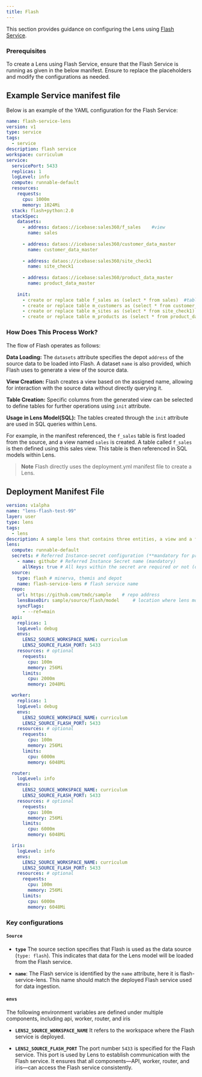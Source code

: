 ```yaml
---
title: Flash
---
```


This section provides guidance on configuring the Lens using [Flash](/resources/stacks/flash/) [Service](/resources/service/).


### **Prerequisites**

To create a Lens using Flash Service, ensure that the Flash Service is running as given in the below manifest. Ensure to replace the placeholders and modify the configurations as needed.

## Example Service manifest file

Below is an example of the YAML configuration for the Flash Service:

```yaml
name: flash-service-lens
version: v1
type: service
tags:
  - service
description: flash service
workspace: curriculum
service:
  servicePort: 5433
  replicas: 1
  logLevel: info
  compute: runnable-default
  resources:
    requests:
      cpu: 1000m
      memory: 1024Mi
  stack: flash+python:2.0
  stackSpec:
    datasets:
      - address: dataos://icebase:sales360/f_sales    #view
        name: sales
    
      - address: dataos://icebase:sales360/customer_data_master
        name: customer_data_master
    
      - address: dataos://icebase:sales360/site_check1
        name: site_check1
    
      - address: dataos://icebase:sales360/product_data_master
        name: product_data_master
    
    init:
      - create or replace table f_sales as (select * from sales)  #table
      - create or replace table m_customers as (select * from customer_data_master)
      - create or replace table m_sites as (select * from site_check1)
      - create or replace table m_products as (select * from product_data_master)
```

### **How Does This Process Work?**

The flow of Flash operates as follows:

**Data Loading:** The `datasets` attribute specifies the depot `address` of the source data to be loaded into Flash. A dataset `name` is also provided, which Flash uses to generate a view of the source data.

**View Creation:** Flash creates a view based on the assigned name, allowing for interaction with the source data without directly querying it.

**Table Creation:** Specific columns from the generated view can be selected to define tables for further operations using `init` attribute.

**Usage in Lens Model(SQL):** The tables created through the `init` attribute are used in SQL queries within Lens.

For example, in the manifest referenced, the `f_sales` table is first loaded from the source, and a view named `sales` is created. A table called `f_sales` is then defined using this sales view. This table is then referenced in SQL models within Lens.

> <b>Note</b> Flash directly uses the deployment.yml manifest file to create a Lens.


## Deployment Manifest File

```yaml title="lens_deployment.yml" hl_lines="13-15 25-26"
version: v1alpha
name: "lens-flash-test-99"
layer: user
type: lens
tags:
  - lens
description: A sample lens that contains three entities, a view and a few measures for users to test
lens:
  compute: runnable-default
  secrets: # Referred Instance-secret configuration (**mandatory for private code repository, not required for public repository)
    - name: githubr # Referred Instance Secret name (mandatory)
      allKeys: true # All keys within the secret are required or not (optional)
  source:
    type: flash # minerva, themis and depot
    name: flash-service-lens # flash service name
  repo:
    url: https://github.com/tmdc/sample    # repo address
    lensBaseDir: sample/source/flash/model     # location where lens models are kept in the repo
    syncFlags:
      - --ref=main
  api:
    replicas: 1
    logLevel: debug
    envs:
      LENS2_SOURCE_WORKSPACE_NAME: curriculum
      LENS2_SOURCE_FLASH_PORT: 5433
    resources: # optional
      requests:
        cpu: 100m
        memory: 256Mi
      limits:
        cpu: 2000m
        memory: 2048Mi

  worker:
    replicas: 1
    logLevel: debug
    envs:
      LENS2_SOURCE_WORKSPACE_NAME: curriculum
      LENS2_SOURCE_FLASH_PORT: 5433
    resources: # optional
      requests:
        cpu: 100m
        memory: 256Mi
      limits:
        cpu: 6000m
        memory: 6048Mi

  router:
    logLevel: info
    envs:
      LENS2_SOURCE_WORKSPACE_NAME: curriculum
      LENS2_SOURCE_FLASH_PORT: 5433
    resources: # optional
      requests:
        cpu: 100m
        memory: 256Mi
      limits:
        cpu: 6000m
        memory: 6048Mi

  iris:
    logLevel: info  
    envs:
      LENS2_SOURCE_WORKSPACE_NAME: curriculum
      LENS2_SOURCE_FLASH_PORT: 5433
    resources: # optional
      requests:
        cpu: 100m
        memory: 256Mi
      limits:
        cpu: 6000m
        memory: 6048Mi
```

### **Key configurations**

#### **`Source`**

- **`type`** The source section specifies that Flash is used as the data source (`type: flash`). This indicates that data for the Lens model will be loaded from the Flash service.

- **`name`**: The Flash service is identified by the `name` attribute, here it is flash-service-lens. This name should match the deployed Flash service used for data ingestion.

#### **`envs`**

The following environment variables are defined under multiple components, including api, worker, router, and iris

- **`LENS2_SOURCE_WORKSPACE_NAME`**  It refers to the workspace where the Flash service is deployed. 

- **`LENS2_SOURCE_FLASH_PORT`** The port number `5433` is specified for the Flash service. This port is used by Lens to establish communication with the Flash service. It ensures that all components—API, worker, router, and iris—can access the Flash service consistently.